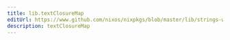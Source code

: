 ```yaml
---
title: lib.textClosureMap
editUrl: https://www.github.com/nixos/nixpkgs/blob/master/lib/strings-with-deps.nix#L75C20
description: textClosureMap
---
```




<LinkCard
    title="Contribute Now!"
    description="API Documentation is done in our source code"
    href="https://www.github.com/nixos/nixpkgs/blob/master/lib/strings-with-deps.nix#L75C20"
/>

